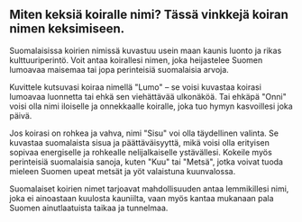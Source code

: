 ## Miten keksiä koiralle nimi? Tässä vinkkejä koiran nimen keksimiseen.

Suomalaisissa koirien nimissä kuvastuu usein maan kaunis luonto ja rikas kulttuuriperintö. Voit antaa koirallesi nimen, joka heijastelee Suomen lumoavaa maisemaa tai jopa perinteisiä suomalaisia arvoja.

Kuvittele kutsuvasi koiraa nimellä "Lumo" – se voisi kuvastaa koirasi lumoavaa luonnetta tai ehkä sen viehättävää ulkonäköä. Tai ehkäpä "Onni" voisi olla nimi iloiselle ja onnekkaalle koiralle, joka tuo hymyn kasvoillesi joka päivä.

Jos koirasi on rohkea ja vahva, nimi "Sisu" voi olla täydellinen valinta. Se kuvastaa suomalaista sisua ja päättäväisyyttä, mikä voisi olla erityisen sopivaa energiselle ja rohkealle nelijalkaiselle ystävällesi. Kokeile myös perinteisiä suomalaisia sanoja, kuten "Kuu" tai "Metsä", jotka voivat tuoda mieleen Suomen upeat metsät ja yöt valaistuna kuunvalossa.

Suomalaiset koirien nimet tarjoavat mahdollisuuden antaa lemmikillesi nimi, joka ei ainoastaan kuulosta kauniilta, vaan myös kantaa mukanaan pala Suomen ainutlaatuista taikaa ja tunnelmaa.

